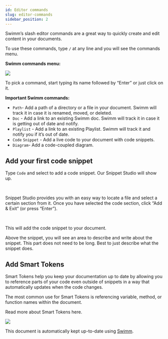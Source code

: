 ```yaml
---
id: Editor commands
slug: editor-commands
sidebar_position: 2
---
```



Swimm’s slash editor commands are a great way to quickly create and edit content in your documents.

To use these commands, type `/` at any line and you will see the commands menu.

**Swimm commands menu:**

![](../../static/img/create_first_doc_n_2.png)

To pick a command, start typing its name followed by “Enter” or just click on it.

**Important Swimm commands:**

- `Path`\- Add a path of a directory or a file in your document. Swimm will track it in case it is renamed, moved, or deleted.
- `Doc` - Add a link to an existing Swimm doc. Swimm will track it in case it is getting out of date and notify.
- `Playlist` - Add a link to an existing Playlist. Swimm will track it and notify you if it’s out of date.
- `Code` `Snippet` - Add a live code to your document with code snippets.
- `Diagram`\- Add a code-coupled diagram.

## Add your first code snippet

Type `Code` and select to add a code snippet. Our Snippet Studio will show up.

<br />

Snippet Studio provides you with an easy way to locate a file and select a certain section from it. Once you have selected the code section, click “Add & Exit” (or press “Enter”).

<br />

This will add the code snippet to your document.

Above the snippet, you will see an area to describe and write about the snippet. This part does not need to be long. Best to just describe what the snippet does.

## Add Smart Tokens

Smart Tokens help you keep your documentation up to date by allowing you to reference parts of your code even outside of snippets in a way that automatically updates when the code changes.

The most common use for Smart Tokens is referencing variable, method, or function names within the document.

Read more about <Link to="https://docs.swimm.io/Features/editor-commands/"> Smart Tokens here.</Link>

![](../../static/img/Create_First_Doc6.gif)

This document is automatically kept up-to-date using [Swimm](https://swimm.io).
